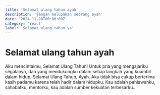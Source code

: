 ```yaml
---
title: 'Selamat ulang tahun ayah'
description: 'jangan melupakan seorang ayah'
date: '2024-11-28T00:00:00Z'
category: 'react'
label: 'Selamat ulang tahun ya'
---
```


# Selamat ulang tahun ayah

Aku mencintaimu, Selamat Ulang Tahun! Untuk pria yang mengajariku segalanya, dan yang mendukungku dalam setiap langkah yang kuambil dalam hidup, Selamat Ulang Tahun, Ayah. Aku tidak bisa cukup berterima kasih padamu karena telah hadir dalam hidupku. Kau adalah pahlawanku, sahabatku, mentorku, kau adalah sumber kekuatan terbesarku..


